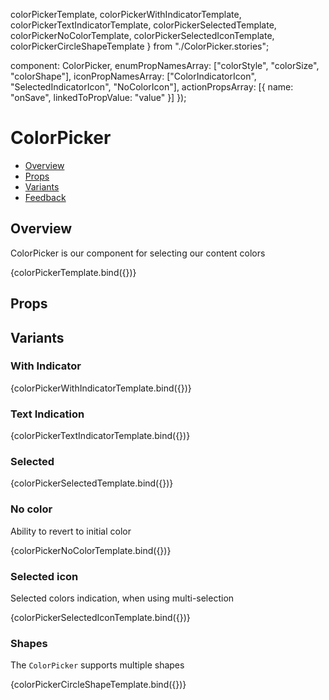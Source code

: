   colorPickerTemplate,
  colorPickerWithIndicatorTemplate,
  colorPickerTextIndicatorTemplate,
  colorPickerSelectedTemplate,
  colorPickerNoColorTemplate,
  colorPickerSelectedIconTemplate,
  colorPickerCircleShapeTemplate
} from "./ColorPicker.stories";

  component: ColorPicker,
  enumPropNamesArray: ["colorStyle", "colorSize", "colorShape"],
  iconPropNamesArray: ["ColorIndicatorIcon", "SelectedIndicatorIcon", "NoColorIcon"],
  actionPropsArray: [{ name: "onSave", linkedToPropValue: "value" }]
});

<Meta
  title="Pickers/ColorPicker"
  component={ColorPicker}
  argTypes={metaSettings.argTypes}
  decorators={metaSettings.decorators}
/>

<!--- Component documentation -->

# ColorPicker

- [Overview](#overview)
- [Props](#props)
- [Variants](#variants)
- [Feedback](#feedback)

## Overview

ColorPicker is our component for selecting our content colors

<Canvas>
  <Story name="Overview">{colorPickerTemplate.bind({})}</Story>
</Canvas>

## Props

<ArgsTable of={ColorPicker} />

## Variants

### With Indicator

<Canvas>
  <Story name="With Indicator">{colorPickerWithIndicatorTemplate.bind({})}</Story>
</Canvas>

### Text Indication

<Canvas>
  <Story name="Text Indication">{colorPickerTextIndicatorTemplate.bind({})}</Story>
</Canvas>

### Selected

<Canvas>
  <Story name="Selected">{colorPickerSelectedTemplate.bind({})}</Story>
</Canvas>

### No color

Ability to revert to initial color

<Canvas>
  <Story name="No color" play={noColorInteractionSuite}>{colorPickerNoColorTemplate.bind({})}</Story>
</Canvas>

### Selected icon

Selected colors indication, when using multi-selection

<Canvas>
  <Story name="Selected icon" play={multiSelectionInteractionSuite}>{colorPickerSelectedIconTemplate.bind({})}</Story>
</Canvas>

### Shapes

The `ColorPicker` supports multiple shapes

<Canvas>
  <Story name="Shapes">{colorPickerCircleShapeTemplate.bind({})}</Story>
</Canvas>
